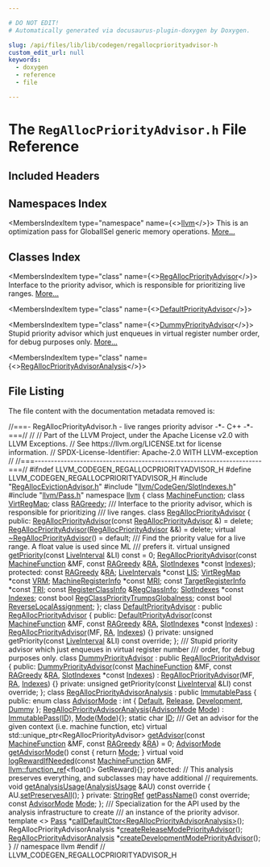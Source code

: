 ```yaml
---

# DO NOT EDIT!
# Automatically generated via docusaurus-plugin-doxygen by Doxygen.

slug: /api/files/lib/lib/codegen/regallocpriorityadvisor-h
custom_edit_url: null
keywords:
  - doxygen
  - reference
  - file

---
```





# The `RegAllocPriorityAdvisor.h` File Reference

<DoxygenPage pluginConfig={pluginConfig}>



## Included Headers

<IncludesList>
<IncludesListItem
  filePath="RegAllocEvictionAdvisor.h"
  permalink="/docs/api/files/lib/lib/codegen/regallocevictionadvisor-h"
  isLocal="true" />
<IncludesListItem
  filePath="llvm/CodeGen/SlotIndexes.h"
  permalink="/docs/api/files/include/include/llvm/include/llvm/codegen/slotindexes-h"
  isLocal="true" />
<IncludesListItem
  filePath="llvm/Pass.h"
  permalink="/docs/api/files/include/include/llvm/pass-h"
  isLocal="true" />
</IncludesList>

## Namespaces Index

<MembersIndex>

<MembersIndexItem
  type="namespace"
  name={<><a href="/docs/api/namespaces/llvm">llvm</a></>}>
This is an optimization pass for GlobalISel generic memory operations. <a href="/docs/api/namespaces/llvm/#details">More...</a>
</MembersIndexItem>

</MembersIndex>

## Classes Index

<MembersIndex>

<MembersIndexItem
  type="class"
  name={<><a href="/docs/api/classes/llvm/regallocpriorityadvisor">RegAllocPriorityAdvisor</a></>}>
Interface to the priority advisor, which is responsible for prioritizing live ranges. <a href="/docs/api/classes/llvm/regallocpriorityadvisor/#details">More...</a>
</MembersIndexItem>

<MembersIndexItem
  type="class"
  name={<><a href="/docs/api/classes/llvm/defaultpriorityadvisor">DefaultPriorityAdvisor</a></>}>
</MembersIndexItem>

<MembersIndexItem
  type="class"
  name={<><a href="/docs/api/classes/llvm/dummypriorityadvisor">DummyPriorityAdvisor</a></>}>
Stupid priority advisor which just enqueues in virtual register number order, for debug purposes only. <a href="/docs/api/classes/llvm/dummypriorityadvisor/#details">More...</a>
</MembersIndexItem>

<MembersIndexItem
  type="class"
  name={<><a href="/docs/api/classes/llvm/regallocpriorityadvisoranalysis">RegAllocPriorityAdvisorAnalysis</a></>}>
</MembersIndexItem>

</MembersIndex>


## File Listing

The file content with the documentation metadata removed is:

<ProgramListing>

<Link id="l00001" /><CodeLine lineNumber="1"><Highlight kind="comment">//===- RegAllocPriorityAdvisor.h - live ranges priority advisor -&#42;- C++ -&#42;-===//</Highlight><Highlight kind="normal"></Highlight></CodeLine>
<Link id="l00002" /><CodeLine lineNumber="2"><Highlight kind="normal"></Highlight><Highlight kind="comment">//</Highlight><Highlight kind="normal"></Highlight></CodeLine>
<Link id="l00003" /><CodeLine lineNumber="3"><Highlight kind="normal"></Highlight><Highlight kind="comment">// Part of the LLVM Project, under the Apache License v2.0 with LLVM Exceptions.</Highlight><Highlight kind="normal"></Highlight></CodeLine>
<Link id="l00004" /><CodeLine lineNumber="4"><Highlight kind="normal"></Highlight><Highlight kind="comment">// See https://llvm.org/LICENSE.txt for license information.</Highlight><Highlight kind="normal"></Highlight></CodeLine>
<Link id="l00005" /><CodeLine lineNumber="5"><Highlight kind="normal"></Highlight><Highlight kind="comment">// SPDX-License-Identifier: Apache-2.0 WITH LLVM-exception</Highlight><Highlight kind="normal"></Highlight></CodeLine>
<Link id="l00006" /><CodeLine lineNumber="6"><Highlight kind="normal"></Highlight><Highlight kind="comment">//</Highlight><Highlight kind="normal"></Highlight></CodeLine>
<Link id="l00007" /><CodeLine lineNumber="7"><Highlight kind="normal"></Highlight><Highlight kind="comment">//===----------------------------------------------------------------------===//</Highlight><Highlight kind="normal"></Highlight></CodeLine>
<Link id="l00008" /><CodeLine lineNumber="8"><Highlight kind="normal"></Highlight></CodeLine>
<Link id="l00009" /><CodeLine lineNumber="9"><Highlight kind="normal"></Highlight><Highlight kind="preprocessor">#ifndef LLVM&#95;CODEGEN&#95;REGALLOCPRIORITYADVISOR&#95;H</Highlight><Highlight kind="normal"></Highlight></CodeLine>
<Link id="l00010" /><CodeLine lineNumber="10"><Highlight kind="normal"></Highlight><Highlight kind="preprocessor">#define LLVM&#95;CODEGEN&#95;REGALLOCPRIORITYADVISOR&#95;H</Highlight><Highlight kind="normal"></Highlight></CodeLine>
<Link id="l00011" /><CodeLine lineNumber="11"><Highlight kind="normal"></Highlight></CodeLine>
<Link id="l00012" /><CodeLine lineNumber="12"><Highlight kind="normal"></Highlight><Highlight kind="preprocessor">#include &quot;<a href="/docs/api/files/lib/lib/codegen/regallocevictionadvisor-h">RegAllocEvictionAdvisor.h</a>&quot;</Highlight><Highlight kind="normal"></Highlight></CodeLine>
<Link id="l00013" /><CodeLine lineNumber="13"><Highlight kind="normal"></Highlight><Highlight kind="preprocessor">#include &quot;<a href="/docs/api/files/include/include/llvm/include/llvm/codegen/slotindexes-h">llvm/CodeGen/SlotIndexes.h</a>&quot;</Highlight><Highlight kind="normal"></Highlight></CodeLine>
<Link id="l00014" /><CodeLine lineNumber="14"><Highlight kind="normal"></Highlight><Highlight kind="preprocessor">#include &quot;<a href="/docs/api/files/include/include/llvm/pass-h">llvm/Pass.h</a>&quot;</Highlight><Highlight kind="normal"></Highlight></CodeLine>
<Link id="l00015" /><CodeLine lineNumber="15"><Highlight kind="normal"></Highlight></CodeLine>
<Link id="l00016" /><CodeLine lineNumber="16"><Highlight kind="normal"></Highlight><Highlight kind="keyword">namespace </Highlight><Highlight kind="normal"><a href="/docs/api/namespaces/llvm">llvm</a> &#123;</Highlight></CodeLine>
<Link id="l00017" /><CodeLine lineNumber="17"><Highlight kind="normal"></Highlight></CodeLine>
<Link id="l00018" /><CodeLine lineNumber="18"><Highlight kind="normal"></Highlight><Highlight kind="keyword">class </Highlight><Highlight kind="normal"><a href="/docs/api/classes/llvm/machinefunction">MachineFunction</a>;</Highlight></CodeLine>
<Link id="l00019" /><CodeLine lineNumber="19"><Highlight kind="normal"></Highlight><Highlight kind="keyword">class </Highlight><Highlight kind="normal"><a href="/docs/api/classes/llvm/virtregmap">VirtRegMap</a>;</Highlight></CodeLine>
<Link id="l00020" /><CodeLine lineNumber="20"><Highlight kind="normal"></Highlight><Highlight kind="keyword">class </Highlight><Highlight kind="normal"><a href="/docs/api/classes/llvm/ragreedy">RAGreedy</a>;</Highlight></CodeLine>
<Link id="l00021" /><CodeLine lineNumber="21"><Highlight kind="normal"></Highlight><Highlight kind="comment"></Highlight></CodeLine>
<Link id="l00022" /><CodeLine lineNumber="22"><Highlight kind="comment">/// Interface to the priority advisor, which is responsible for prioritizing</Highlight></CodeLine>
<Link id="l00023" /><CodeLine lineNumber="23"><Highlight kind="comment">/// live ranges.</Highlight><Highlight kind="normal"></Highlight></CodeLine>
<Link id="l00024" /><CodeLine lineNumber="24" lineLink="/docs/api/classes/llvm/regallocpriorityadvisor"><Highlight kind="normal"></Highlight><Highlight kind="keyword">class </Highlight><Highlight kind="normal"><a href="/docs/api/classes/llvm/regallocpriorityadvisor/#a24f50907e5573ee63e225caf72e35673">RegAllocPriorityAdvisor</a> &#123;</Highlight></CodeLine>
<Link id="l00025" /><CodeLine lineNumber="25"><Highlight kind="normal"></Highlight><Highlight kind="keyword">public</Highlight><Highlight kind="normal">:</Highlight></CodeLine>
<Link id="l00026" /><CodeLine lineNumber="26" lineLink="/docs/api/classes/llvm/regallocpriorityadvisor/#a24f50907e5573ee63e225caf72e35673"><Highlight kind="normal">  <a href="/docs/api/classes/llvm/regallocpriorityadvisor/#a24f50907e5573ee63e225caf72e35673">RegAllocPriorityAdvisor</a>(</Highlight><Highlight kind="keyword">const</Highlight><Highlight kind="normal"> <a href="/docs/api/classes/llvm/regallocpriorityadvisor/#a24f50907e5573ee63e225caf72e35673">RegAllocPriorityAdvisor</a> &amp;) = </Highlight><Highlight kind="keyword">delete</Highlight><Highlight kind="normal">;</Highlight></CodeLine>
<Link id="l00027" /><CodeLine lineNumber="27" lineLink="/docs/api/classes/llvm/regallocpriorityadvisor/#a45ef2e848a3f707003ea7a20102e41f1"><Highlight kind="normal">  <a href="/docs/api/classes/llvm/regallocpriorityadvisor/#a45ef2e848a3f707003ea7a20102e41f1">RegAllocPriorityAdvisor</a>(<a href="/docs/api/classes/llvm/regallocpriorityadvisor/#a24f50907e5573ee63e225caf72e35673">RegAllocPriorityAdvisor</a> &amp;&amp;) = </Highlight><Highlight kind="keyword">delete</Highlight><Highlight kind="normal">;</Highlight></CodeLine>
<Link id="l00028" /><CodeLine lineNumber="28" lineLink="/docs/api/classes/llvm/regallocpriorityadvisor/#a9d6da5c503806f8218310f145df7ef58"><Highlight kind="normal">  </Highlight><Highlight kind="keyword">virtual</Highlight><Highlight kind="normal"> <a href="/docs/api/classes/llvm/regallocpriorityadvisor/#a9d6da5c503806f8218310f145df7ef58">~RegAllocPriorityAdvisor</a>() = </Highlight><Highlight kind="keywordflow">default</Highlight><Highlight kind="normal">;</Highlight></CodeLine>
<Link id="l00029" /><CodeLine lineNumber="29"><Highlight kind="normal"></Highlight><Highlight kind="comment"></Highlight></CodeLine>
<Link id="l00030" /><CodeLine lineNumber="30"><Highlight kind="comment">  /// Find the priority value for a live range. A float value is used since ML</Highlight></CodeLine>
<Link id="l00031" /><CodeLine lineNumber="31"><Highlight kind="comment">  /// prefers it.</Highlight><Highlight kind="normal"></Highlight></CodeLine>
<Link id="l00032" /><CodeLine lineNumber="32" lineLink="/docs/api/classes/llvm/regallocpriorityadvisor/#aa1f86b038750abea2e1199a82b025078"><Highlight kind="normal">  </Highlight><Highlight kind="keyword">virtual</Highlight><Highlight kind="normal"> </Highlight><Highlight kind="keywordtype">unsigned</Highlight><Highlight kind="normal"> <a href="/docs/api/classes/llvm/regallocpriorityadvisor/#aa1f86b038750abea2e1199a82b025078">getPriority</a>(</Highlight><Highlight kind="keyword">const</Highlight><Highlight kind="normal"> <a href="/docs/api/classes/llvm/liveinterval">LiveInterval</a> &amp;LI) </Highlight><Highlight kind="keyword">const</Highlight><Highlight kind="normal"> = 0;</Highlight></CodeLine>
<Link id="l00033" /><CodeLine lineNumber="33"><Highlight kind="normal"></Highlight></CodeLine>
<Link id="l00034" /><CodeLine lineNumber="34"><Highlight kind="normal">  <a href="/docs/api/classes/llvm/regallocpriorityadvisor/#a24f50907e5573ee63e225caf72e35673">RegAllocPriorityAdvisor</a>(</Highlight><Highlight kind="keyword">const</Highlight><Highlight kind="normal"> <a href="/docs/api/classes/llvm/machinefunction">MachineFunction</a> &amp;MF, </Highlight><Highlight kind="keyword">const</Highlight><Highlight kind="normal"> <a href="/docs/api/classes/llvm/ragreedy">RAGreedy</a> &amp;<a href="/docs/api/classes/llvm/regallocpriorityadvisor/#abf987014e5e42fb7b026f07f6531c4e6">RA</a>,</Highlight></CodeLine>
<Link id="l00035" /><CodeLine lineNumber="35"><Highlight kind="normal">                          <a href="/docs/api/classes/llvm/slotindexes">SlotIndexes</a> &#42;</Highlight><Highlight kind="keyword">const</Highlight><Highlight kind="normal"> <a href="/docs/api/classes/llvm/regallocpriorityadvisor/#aa0d874faa48e46514c877bd65bd0c2cd">Indexes</a>);</Highlight></CodeLine>
<Link id="l00036" /><CodeLine lineNumber="36"><Highlight kind="normal"></Highlight></CodeLine>
<Link id="l00037" /><CodeLine lineNumber="37"><Highlight kind="normal"></Highlight><Highlight kind="keyword">protected</Highlight><Highlight kind="normal">:</Highlight></CodeLine>
<Link id="l00038" /><CodeLine lineNumber="38" lineLink="/docs/api/classes/llvm/regallocpriorityadvisor/#abf987014e5e42fb7b026f07f6531c4e6"><Highlight kind="normal">  </Highlight><Highlight kind="keyword">const</Highlight><Highlight kind="normal"> <a href="/docs/api/classes/llvm/ragreedy">RAGreedy</a> &amp;<a href="/docs/api/classes/llvm/regallocpriorityadvisor/#abf987014e5e42fb7b026f07f6531c4e6">RA</a>;</Highlight></CodeLine>
<Link id="l00039" /><CodeLine lineNumber="39" lineLink="/docs/api/classes/llvm/regallocpriorityadvisor/#a0e72c6a436fed1360e0bc99ef12d584e"><Highlight kind="normal">  <a href="/docs/api/classes/llvm/liveintervals">LiveIntervals</a> &#42;</Highlight><Highlight kind="keyword">const</Highlight><Highlight kind="normal"> <a href="/docs/api/classes/llvm/regallocpriorityadvisor/#a0e72c6a436fed1360e0bc99ef12d584e">LIS</a>;</Highlight></CodeLine>
<Link id="l00040" /><CodeLine lineNumber="40" lineLink="/docs/api/classes/llvm/regallocpriorityadvisor/#ad29d23ab9c722bc3aff786b37fa5f8b6"><Highlight kind="normal">  <a href="/docs/api/classes/llvm/virtregmap">VirtRegMap</a> &#42;</Highlight><Highlight kind="keyword">const</Highlight><Highlight kind="normal"> <a href="/docs/api/classes/llvm/regallocpriorityadvisor/#ad29d23ab9c722bc3aff786b37fa5f8b6">VRM</a>;</Highlight></CodeLine>
<Link id="l00041" /><CodeLine lineNumber="41" lineLink="/docs/api/classes/llvm/regallocpriorityadvisor/#a05d8161ab3a1bc799758a2be5623744e"><Highlight kind="normal">  <a href="/docs/api/classes/llvm/machineregisterinfo">MachineRegisterInfo</a> &#42;</Highlight><Highlight kind="keyword">const</Highlight><Highlight kind="normal"> <a href="/docs/api/classes/llvm/regallocpriorityadvisor/#a05d8161ab3a1bc799758a2be5623744e">MRI</a>;</Highlight></CodeLine>
<Link id="l00042" /><CodeLine lineNumber="42" lineLink="/docs/api/classes/llvm/regallocpriorityadvisor/#ad958c6ee6b3412fa7b414e5b3b0458c4"><Highlight kind="normal">  </Highlight><Highlight kind="keyword">const</Highlight><Highlight kind="normal"> <a href="/docs/api/classes/llvm/targetregisterinfo">TargetRegisterInfo</a> &#42;</Highlight><Highlight kind="keyword">const</Highlight><Highlight kind="normal"> <a href="/docs/api/classes/llvm/regallocpriorityadvisor/#ad958c6ee6b3412fa7b414e5b3b0458c4">TRI</a>;</Highlight></CodeLine>
<Link id="l00043" /><CodeLine lineNumber="43" lineLink="/docs/api/classes/llvm/regallocpriorityadvisor/#a00da5e93bfe1441435dbf1aac0ead827"><Highlight kind="normal">  </Highlight><Highlight kind="keyword">const</Highlight><Highlight kind="normal"> <a href="/docs/api/classes/llvm/registerclassinfo">RegisterClassInfo</a> &amp;<a href="/docs/api/classes/llvm/regallocpriorityadvisor/#a00da5e93bfe1441435dbf1aac0ead827">RegClassInfo</a>;</Highlight></CodeLine>
<Link id="l00044" /><CodeLine lineNumber="44" lineLink="/docs/api/classes/llvm/regallocpriorityadvisor/#aa0d874faa48e46514c877bd65bd0c2cd"><Highlight kind="normal">  <a href="/docs/api/classes/llvm/slotindexes">SlotIndexes</a> &#42;</Highlight><Highlight kind="keyword">const</Highlight><Highlight kind="normal"> <a href="/docs/api/classes/llvm/regallocpriorityadvisor/#aa0d874faa48e46514c877bd65bd0c2cd">Indexes</a>;</Highlight></CodeLine>
<Link id="l00045" /><CodeLine lineNumber="45" lineLink="/docs/api/classes/llvm/regallocpriorityadvisor/#a2e56cef5c30ab91fec973bfb3d394f9c"><Highlight kind="normal">  </Highlight><Highlight kind="keyword">const</Highlight><Highlight kind="normal"> </Highlight><Highlight kind="keywordtype">bool</Highlight><Highlight kind="normal"> <a href="/docs/api/classes/llvm/regallocpriorityadvisor/#a2e56cef5c30ab91fec973bfb3d394f9c">RegClassPriorityTrumpsGlobalness</a>;</Highlight></CodeLine>
<Link id="l00046" /><CodeLine lineNumber="46" lineLink="/docs/api/classes/llvm/regallocpriorityadvisor/#a76893390e810f01592573d68b0776b8f"><Highlight kind="normal">  </Highlight><Highlight kind="keyword">const</Highlight><Highlight kind="normal"> </Highlight><Highlight kind="keywordtype">bool</Highlight><Highlight kind="normal"> <a href="/docs/api/classes/llvm/regallocpriorityadvisor/#a76893390e810f01592573d68b0776b8f">ReverseLocalAssignment</a>;</Highlight></CodeLine>
<Link id="l00047" /><CodeLine lineNumber="47"><Highlight kind="normal">&#125;;</Highlight></CodeLine>
<Link id="l00048" /><CodeLine lineNumber="48"><Highlight kind="normal"></Highlight></CodeLine>
<Link id="l00049" /><CodeLine lineNumber="49" lineLink="/docs/api/classes/llvm/defaultpriorityadvisor"><Highlight kind="normal"></Highlight><Highlight kind="keyword">class </Highlight><Highlight kind="normal"><a href="/docs/api/classes/llvm/defaultpriorityadvisor/#a6b56a26431d84ec4b815ad8f2c9c171f">DefaultPriorityAdvisor</a> : </Highlight><Highlight kind="keyword">public</Highlight><Highlight kind="normal"> <a href="/docs/api/classes/llvm/regallocpriorityadvisor/#a24f50907e5573ee63e225caf72e35673">RegAllocPriorityAdvisor</a> &#123;</Highlight></CodeLine>
<Link id="l00050" /><CodeLine lineNumber="50"><Highlight kind="normal"></Highlight><Highlight kind="keyword">public</Highlight><Highlight kind="normal">:</Highlight></CodeLine>
<Link id="l00051" /><CodeLine lineNumber="51" lineLink="/docs/api/classes/llvm/defaultpriorityadvisor/#a6b56a26431d84ec4b815ad8f2c9c171f"><Highlight kind="normal">  <a href="/docs/api/classes/llvm/defaultpriorityadvisor/#a6b56a26431d84ec4b815ad8f2c9c171f">DefaultPriorityAdvisor</a>(</Highlight><Highlight kind="keyword">const</Highlight><Highlight kind="normal"> <a href="/docs/api/classes/llvm/machinefunction">MachineFunction</a> &amp;MF, </Highlight><Highlight kind="keyword">const</Highlight><Highlight kind="normal"> <a href="/docs/api/classes/llvm/ragreedy">RAGreedy</a> &amp;<a href="/docs/api/classes/llvm/regallocpriorityadvisor/#abf987014e5e42fb7b026f07f6531c4e6">RA</a>,</Highlight></CodeLine>
<Link id="l00052" /><CodeLine lineNumber="52"><Highlight kind="normal">                         <a href="/docs/api/classes/llvm/slotindexes">SlotIndexes</a> &#42;</Highlight><Highlight kind="keyword">const</Highlight><Highlight kind="normal"> <a href="/docs/api/classes/llvm/regallocpriorityadvisor/#aa0d874faa48e46514c877bd65bd0c2cd">Indexes</a>)</Highlight></CodeLine>
<Link id="l00053" /><CodeLine lineNumber="53"><Highlight kind="normal">      : <a href="/docs/api/classes/llvm/regallocpriorityadvisor/#a24f50907e5573ee63e225caf72e35673">RegAllocPriorityAdvisor</a>(MF, <a href="/docs/api/classes/llvm/regallocpriorityadvisor/#abf987014e5e42fb7b026f07f6531c4e6">RA</a>, <a href="/docs/api/classes/llvm/regallocpriorityadvisor/#aa0d874faa48e46514c877bd65bd0c2cd">Indexes</a>) &#123;&#125;</Highlight></CodeLine>
<Link id="l00054" /><CodeLine lineNumber="54"><Highlight kind="normal"></Highlight></CodeLine>
<Link id="l00055" /><CodeLine lineNumber="55"><Highlight kind="normal"></Highlight><Highlight kind="keyword">private</Highlight><Highlight kind="normal">:</Highlight></CodeLine>
<Link id="l00056" /><CodeLine lineNumber="56"><Highlight kind="normal">  </Highlight><Highlight kind="keywordtype">unsigned</Highlight><Highlight kind="normal"> getPriority(</Highlight><Highlight kind="keyword">const</Highlight><Highlight kind="normal"> <a href="/docs/api/classes/llvm/liveinterval">LiveInterval</a> &amp;LI) </Highlight><Highlight kind="keyword">const override</Highlight><Highlight kind="normal">;</Highlight></CodeLine>
<Link id="l00057" /><CodeLine lineNumber="57"><Highlight kind="normal">&#125;;</Highlight></CodeLine>
<Link id="l00058" /><CodeLine lineNumber="58"><Highlight kind="normal"></Highlight><Highlight kind="comment"></Highlight></CodeLine>
<Link id="l00059" /><CodeLine lineNumber="59"><Highlight kind="comment">/// Stupid priority advisor which just enqueues in virtual register number</Highlight></CodeLine>
<Link id="l00060" /><CodeLine lineNumber="60"><Highlight kind="comment">/// order, for debug purposes only.</Highlight><Highlight kind="normal"></Highlight></CodeLine>
<Link id="l00061" /><CodeLine lineNumber="61" lineLink="/docs/api/classes/llvm/dummypriorityadvisor"><Highlight kind="normal"></Highlight><Highlight kind="keyword">class </Highlight><Highlight kind="normal"><a href="/docs/api/classes/llvm/dummypriorityadvisor/#a268947993c60a084692eb45ade3e99ce">DummyPriorityAdvisor</a> : </Highlight><Highlight kind="keyword">public</Highlight><Highlight kind="normal"> <a href="/docs/api/classes/llvm/regallocpriorityadvisor/#a24f50907e5573ee63e225caf72e35673">RegAllocPriorityAdvisor</a> &#123;</Highlight></CodeLine>
<Link id="l00062" /><CodeLine lineNumber="62"><Highlight kind="normal"></Highlight><Highlight kind="keyword">public</Highlight><Highlight kind="normal">:</Highlight></CodeLine>
<Link id="l00063" /><CodeLine lineNumber="63" lineLink="/docs/api/classes/llvm/dummypriorityadvisor/#a268947993c60a084692eb45ade3e99ce"><Highlight kind="normal">  <a href="/docs/api/classes/llvm/dummypriorityadvisor/#a268947993c60a084692eb45ade3e99ce">DummyPriorityAdvisor</a>(</Highlight><Highlight kind="keyword">const</Highlight><Highlight kind="normal"> <a href="/docs/api/classes/llvm/machinefunction">MachineFunction</a> &amp;MF, </Highlight><Highlight kind="keyword">const</Highlight><Highlight kind="normal"> <a href="/docs/api/classes/llvm/ragreedy">RAGreedy</a> &amp;<a href="/docs/api/classes/llvm/regallocpriorityadvisor/#abf987014e5e42fb7b026f07f6531c4e6">RA</a>,</Highlight></CodeLine>
<Link id="l00064" /><CodeLine lineNumber="64"><Highlight kind="normal">                       <a href="/docs/api/classes/llvm/slotindexes">SlotIndexes</a> &#42;</Highlight><Highlight kind="keyword">const</Highlight><Highlight kind="normal"> <a href="/docs/api/classes/llvm/regallocpriorityadvisor/#aa0d874faa48e46514c877bd65bd0c2cd">Indexes</a>)</Highlight></CodeLine>
<Link id="l00065" /><CodeLine lineNumber="65"><Highlight kind="normal">      : <a href="/docs/api/classes/llvm/regallocpriorityadvisor/#a24f50907e5573ee63e225caf72e35673">RegAllocPriorityAdvisor</a>(MF, <a href="/docs/api/classes/llvm/regallocpriorityadvisor/#abf987014e5e42fb7b026f07f6531c4e6">RA</a>, <a href="/docs/api/classes/llvm/regallocpriorityadvisor/#aa0d874faa48e46514c877bd65bd0c2cd">Indexes</a>) &#123;&#125;</Highlight></CodeLine>
<Link id="l00066" /><CodeLine lineNumber="66"><Highlight kind="normal"></Highlight></CodeLine>
<Link id="l00067" /><CodeLine lineNumber="67"><Highlight kind="normal"></Highlight><Highlight kind="keyword">private</Highlight><Highlight kind="normal">:</Highlight></CodeLine>
<Link id="l00068" /><CodeLine lineNumber="68"><Highlight kind="normal">  </Highlight><Highlight kind="keywordtype">unsigned</Highlight><Highlight kind="normal"> getPriority(</Highlight><Highlight kind="keyword">const</Highlight><Highlight kind="normal"> <a href="/docs/api/classes/llvm/liveinterval">LiveInterval</a> &amp;LI) </Highlight><Highlight kind="keyword">const override</Highlight><Highlight kind="normal">;</Highlight></CodeLine>
<Link id="l00069" /><CodeLine lineNumber="69"><Highlight kind="normal">&#125;;</Highlight></CodeLine>
<Link id="l00070" /><CodeLine lineNumber="70"><Highlight kind="normal"></Highlight></CodeLine>
<Link id="l00071" /><CodeLine lineNumber="71" lineLink="/docs/api/classes/llvm/regallocpriorityadvisoranalysis"><Highlight kind="normal"></Highlight><Highlight kind="keyword">class </Highlight><Highlight kind="normal"><a href="/docs/api/classes/llvm/regallocpriorityadvisoranalysis/#a0a7d15aec3410da7d0d5d555aba98301">RegAllocPriorityAdvisorAnalysis</a> : </Highlight><Highlight kind="keyword">public</Highlight><Highlight kind="normal"> <a href="/docs/api/classes/llvm/immutablepass/#a4d664099280bb09275254d64c329d25d">ImmutablePass</a> &#123;</Highlight></CodeLine>
<Link id="l00072" /><CodeLine lineNumber="72"><Highlight kind="normal"></Highlight><Highlight kind="keyword">public</Highlight><Highlight kind="normal">:</Highlight></CodeLine>
<Link id="l00073" /><CodeLine lineNumber="73" lineLink="/docs/api/classes/llvm/regallocpriorityadvisoranalysis/#a1deddc62c2392976d25f8854e553266e"><Highlight kind="normal">  </Highlight><Highlight kind="keyword">enum class</Highlight><Highlight kind="normal"> <a href="/docs/api/classes/llvm/regallocpriorityadvisoranalysis/#a1deddc62c2392976d25f8854e553266e">AdvisorMode</a> : </Highlight><Highlight kind="keywordtype">int</Highlight><Highlight kind="normal"> &#123; <a href="/docs/api/classes/llvm/regallocpriorityadvisoranalysis/#a1deddc62c2392976d25f8854e553266ea7a1920d61156abc05a60135aefe8bc67">Default</a>, <a href="/docs/api/classes/llvm/regallocpriorityadvisoranalysis/#a1deddc62c2392976d25f8854e553266eab8e7b465df7c5979dc731d06e84ce2cf">Release</a>, <a href="/docs/api/classes/llvm/regallocpriorityadvisoranalysis/#a1deddc62c2392976d25f8854e553266ea330f49df8243756a8a4dc7f7f7ee6dfe">Development</a>, <a href="/docs/api/classes/llvm/regallocpriorityadvisoranalysis/#a1deddc62c2392976d25f8854e553266eabcf036b6f33e182d4705f4f5b1af13ac">Dummy</a> &#125;;</Highlight></CodeLine>
<Link id="l00074" /><CodeLine lineNumber="74"><Highlight kind="normal"></Highlight></CodeLine>
<Link id="l00075" /><CodeLine lineNumber="75" lineLink="/docs/api/classes/llvm/regallocpriorityadvisoranalysis/#a0a7d15aec3410da7d0d5d555aba98301"><Highlight kind="normal">  <a href="/docs/api/classes/llvm/regallocpriorityadvisoranalysis/#a0a7d15aec3410da7d0d5d555aba98301">RegAllocPriorityAdvisorAnalysis</a>(<a href="/docs/api/classes/llvm/regallocpriorityadvisoranalysis/#a1deddc62c2392976d25f8854e553266e">AdvisorMode</a> <a href="/docs/api/files/lib/lib/codegen/regallocevictionadvisor-cpp/#aef71c4b21823f236e70cc6d62375adcd">Mode</a>)</Highlight></CodeLine>
<Link id="l00076" /><CodeLine lineNumber="76"><Highlight kind="normal">      : <a href="/docs/api/classes/llvm/immutablepass/#a4d664099280bb09275254d64c329d25d">ImmutablePass</a>(<a href="/docs/api/classes/llvm/regallocpriorityadvisoranalysis/#a269b87ebbd6efe686becfac673d5077a">ID</a>), <a href="/docs/api/files/lib/lib/codegen/regallocevictionadvisor-cpp/#aef71c4b21823f236e70cc6d62375adcd">Mode</a>(<a href="/docs/api/files/lib/lib/codegen/regallocevictionadvisor-cpp/#aef71c4b21823f236e70cc6d62375adcd">Mode</a>)&#123;&#125;;</Highlight></CodeLine>
<Link id="l00077" /><CodeLine lineNumber="77" lineLink="/docs/api/classes/llvm/regallocpriorityadvisoranalysis/#a269b87ebbd6efe686becfac673d5077a"><Highlight kind="normal">  </Highlight><Highlight kind="keyword">static</Highlight><Highlight kind="normal"> </Highlight><Highlight kind="keywordtype">char</Highlight><Highlight kind="normal"> <a href="/docs/api/classes/llvm/regallocpriorityadvisoranalysis/#a269b87ebbd6efe686becfac673d5077a">ID</a>;</Highlight></CodeLine>
<Link id="l00078" /><CodeLine lineNumber="78"><Highlight kind="normal"></Highlight><Highlight kind="comment"></Highlight></CodeLine>
<Link id="l00079" /><CodeLine lineNumber="79"><Highlight kind="comment">  /// Get an advisor for the given context (i.e. machine function, etc)</Highlight><Highlight kind="normal"></Highlight></CodeLine>
<Link id="l00080" /><CodeLine lineNumber="80"><Highlight kind="normal">  </Highlight><Highlight kind="keyword">virtual</Highlight><Highlight kind="normal"> std::unique&#95;ptr&lt;RegAllocPriorityAdvisor&gt;</Highlight></CodeLine>
<Link id="l00081" /><CodeLine lineNumber="81" lineLink="/docs/api/classes/llvm/regallocpriorityadvisoranalysis/#a7f4c9b6d8a72709c186c17043f62df58"><Highlight kind="normal">  <a href="/docs/api/classes/llvm/regallocpriorityadvisoranalysis/#a7f4c9b6d8a72709c186c17043f62df58">getAdvisor</a>(</Highlight><Highlight kind="keyword">const</Highlight><Highlight kind="normal"> <a href="/docs/api/classes/llvm/machinefunction">MachineFunction</a> &amp;MF, </Highlight><Highlight kind="keyword">const</Highlight><Highlight kind="normal"> <a href="/docs/api/classes/llvm/ragreedy">RAGreedy</a> &amp;<a href="/docs/api/files/lib/lib/target/lib/target/amdgpu/sioptimizeexecmaskingprera-cpp/#a3e47bdb3e296b00df96eff7896fa57bf">RA</a>) = 0;</Highlight></CodeLine>
<Link id="l00082" /><CodeLine lineNumber="82" lineLink="/docs/api/classes/llvm/regallocpriorityadvisoranalysis/#a3365028dc63a24695bc74b60a68e3b7d"><Highlight kind="normal">  <a href="/docs/api/classes/llvm/regallocpriorityadvisoranalysis/#a1deddc62c2392976d25f8854e553266e">AdvisorMode</a> <a href="/docs/api/classes/llvm/regallocpriorityadvisoranalysis/#a3365028dc63a24695bc74b60a68e3b7d">getAdvisorMode</a>()</Highlight><Highlight kind="keyword"> const </Highlight><Highlight kind="normal">&#123; </Highlight><Highlight kind="keywordflow">return</Highlight><Highlight kind="normal"> <a href="/docs/api/files/lib/lib/codegen/regallocevictionadvisor-cpp/#aef71c4b21823f236e70cc6d62375adcd">Mode</a>; &#125;</Highlight></CodeLine>
<Link id="l00083" /><CodeLine lineNumber="83" lineLink="/docs/api/classes/llvm/regallocpriorityadvisoranalysis/#a44a4fe42c94856368a8232cc4653395f"><Highlight kind="normal">  </Highlight><Highlight kind="keyword">virtual</Highlight><Highlight kind="normal"> </Highlight><Highlight kind="keywordtype">void</Highlight><Highlight kind="normal"> <a href="/docs/api/classes/llvm/regallocpriorityadvisoranalysis/#a44a4fe42c94856368a8232cc4653395f">logRewardIfNeeded</a>(</Highlight><Highlight kind="keyword">const</Highlight><Highlight kind="normal"> <a href="/docs/api/classes/llvm/machinefunction">MachineFunction</a> &amp;MF,</Highlight></CodeLine>
<Link id="l00084" /><CodeLine lineNumber="84"><Highlight kind="normal">                                 <a href="/docs/api/classes/llvm/function-ref">llvm::function&#95;ref</a>&lt;</Highlight><Highlight kind="keywordtype">float</Highlight><Highlight kind="normal">()&gt; GetReward)&#123;&#125;;</Highlight></CodeLine>
<Link id="l00085" /><CodeLine lineNumber="85"><Highlight kind="normal"></Highlight></CodeLine>
<Link id="l00086" /><CodeLine lineNumber="86"><Highlight kind="normal"></Highlight><Highlight kind="keyword">protected</Highlight><Highlight kind="normal">:</Highlight></CodeLine>
<Link id="l00087" /><CodeLine lineNumber="87"><Highlight kind="normal">  </Highlight><Highlight kind="comment">// This analysis preserves everything, and subclasses may have additional</Highlight><Highlight kind="normal"></Highlight></CodeLine>
<Link id="l00088" /><CodeLine lineNumber="88"><Highlight kind="normal">  </Highlight><Highlight kind="comment">// requirements.</Highlight><Highlight kind="normal"></Highlight></CodeLine>
<Link id="l00089" /><CodeLine lineNumber="89" lineLink="/docs/api/classes/llvm/regallocpriorityadvisoranalysis/#a8349e67bcda852a915644c9feb681d1e"><Highlight kind="normal">  </Highlight><Highlight kind="keywordtype">void</Highlight><Highlight kind="normal"> <a href="/docs/api/classes/llvm/regallocpriorityadvisoranalysis/#a8349e67bcda852a915644c9feb681d1e">getAnalysisUsage</a>(<a href="/docs/api/classes/llvm/analysisusage">AnalysisUsage</a> &amp;AU)</Highlight><Highlight kind="keyword"> const override </Highlight><Highlight kind="normal">&#123;</Highlight></CodeLine>
<Link id="l00090" /><CodeLine lineNumber="90"><Highlight kind="normal">    AU.<a href="/docs/api/classes/llvm/analysisusage/#af22b06a6a4f9df80454071685a0d6a02">setPreservesAll</a>();</Highlight></CodeLine>
<Link id="l00091" /><CodeLine lineNumber="91"><Highlight kind="normal">  &#125;</Highlight></CodeLine>
<Link id="l00092" /><CodeLine lineNumber="92"><Highlight kind="normal"></Highlight></CodeLine>
<Link id="l00093" /><CodeLine lineNumber="93"><Highlight kind="normal"></Highlight><Highlight kind="keyword">private</Highlight><Highlight kind="normal">:</Highlight></CodeLine>
<Link id="l00094" /><CodeLine lineNumber="94"><Highlight kind="normal">  <a href="/docs/api/classes/llvm/stringref">StringRef</a> <a href="/docs/api/classes/llvm/pass/#ad729b39eacf070a9bca84533b3c743bf">getPassName</a>() </Highlight><Highlight kind="keyword">const override</Highlight><Highlight kind="normal">;</Highlight></CodeLine>
<Link id="l00095" /><CodeLine lineNumber="95"><Highlight kind="normal">  </Highlight><Highlight kind="keyword">const</Highlight><Highlight kind="normal"> <a href="/docs/api/classes/llvm/regallocpriorityadvisoranalysis/#a1deddc62c2392976d25f8854e553266e">AdvisorMode</a> <a href="/docs/api/files/lib/lib/codegen/regallocevictionadvisor-cpp/#aef71c4b21823f236e70cc6d62375adcd">Mode</a>;</Highlight></CodeLine>
<Link id="l00096" /><CodeLine lineNumber="96"><Highlight kind="normal">&#125;;</Highlight></CodeLine>
<Link id="l00097" /><CodeLine lineNumber="97"><Highlight kind="normal"></Highlight><Highlight kind="comment"></Highlight></CodeLine>
<Link id="l00098" /><CodeLine lineNumber="98"><Highlight kind="comment">/// Specialization for the API used by the analysis infrastructure to create</Highlight></CodeLine>
<Link id="l00099" /><CodeLine lineNumber="99"><Highlight kind="comment">/// an instance of the priority advisor.</Highlight><Highlight kind="normal"></Highlight></CodeLine>
<Link id="l00100" /><CodeLine lineNumber="100"><Highlight kind="normal"></Highlight><Highlight kind="keyword">template</Highlight><Highlight kind="normal"> &lt;&gt; <a href="/docs/api/files/lib/lib/target/lib/target/aarch64/aarch64conditionalcompares-cpp/#ab15af716dfa3d6f1fa7978be4639bd8e">Pass</a> &#42;<a href="/docs/api/namespaces/llvm/#afa55db4a09f9438ad2549ad454e3d25d">callDefaultCtor&lt;RegAllocPriorityAdvisorAnalysis&gt;</a>();</Highlight></CodeLine>
<Link id="l00101" /><CodeLine lineNumber="101"><Highlight kind="normal"></Highlight></CodeLine>
<Link id="l00102" /><CodeLine lineNumber="102"><Highlight kind="normal">RegAllocPriorityAdvisorAnalysis &#42;<a href="/docs/api/namespaces/llvm/#a2d804b2f6de4cf7b38461844be6703c8">createReleaseModePriorityAdvisor</a>();</Highlight></CodeLine>
<Link id="l00103" /><CodeLine lineNumber="103"><Highlight kind="normal"></Highlight></CodeLine>
<Link id="l00104" /><CodeLine lineNumber="104" lineLink="/docs/api/namespaces/llvm/#adfa344b34991bb63ae88b5cb53fd5718"><Highlight kind="normal"><a href="/docs/api/classes/llvm/regallocpriorityadvisoranalysis">RegAllocPriorityAdvisorAnalysis</a> &#42;<a href="/docs/api/namespaces/llvm/#adfa344b34991bb63ae88b5cb53fd5718">createDevelopmentModePriorityAdvisor</a>();</Highlight></CodeLine>
<Link id="l00105" /><CodeLine lineNumber="105"><Highlight kind="normal"></Highlight></CodeLine>
<Link id="l00106" /><CodeLine lineNumber="106"><Highlight kind="normal">&#125; </Highlight><Highlight kind="comment">// namespace llvm</Highlight><Highlight kind="normal"></Highlight></CodeLine>
<Link id="l00107" /><CodeLine lineNumber="107"><Highlight kind="normal"></Highlight></CodeLine>
<Link id="l00108" /><CodeLine lineNumber="108"><Highlight kind="normal"></Highlight><Highlight kind="preprocessor">#endif </Highlight><Highlight kind="comment">// LLVM&#95;CODEGEN&#95;REGALLOCPRIORITYADVISOR&#95;H</Highlight><Highlight kind="normal"></Highlight></CodeLine>

</ProgramListing>


</DoxygenPage>
